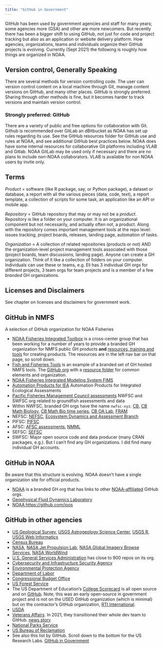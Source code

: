 ```yaml
---
title: "GitHub in Government"
---
```


GitHub has been used by government agencies and staff for many years; some agencies more (GSA) and other are more newcomers. But recently there has been a bigger shift to using GitHub, not just for code and project tracking but also as an application or website delivery platform. How agencies, organizations, teams and individuals organize their GitHub projects is evolving. Currently (Sept 2021) the following is roughly how things are organized in NOAA.

## Version control, Generally Speaking

There are several methods for version controlling code. The user can version control content on a local machine through Git, manage content versions on GitHub, and many other places. GitHub is strongly preferred. Sharing through other methods is fine, but it becomes harder to track versions and maintain version control. 

### Strongly preferred: GitHub

There are a variety of public  and free options for collaboration with Git. Github is recommended over GitLab an dBitbucket as NOAA has set up rules regarding its use. See the GitHub resources folder for GitHub use and rules at NOAA, and see additional GitHub best practices below.
NOAA does have some internal resources for collaborative Git platforms including VLAB and Gitlab. NOAA GitLab may be used only if necessary and there are no plans to include non-NOAA collaborators. VLAB is available for non NOAA users by invite only.

## Terms

*Product* = software (like R package, say, or Python package), a dataset or database, a report with all the various pieces (data, code, text), a report template, a collection of scripts for some task, an application like an API or mobile app.

*Repository* = GitHub repository that may or may not be a *product*. Repository is like a folder on your computer. It is an organizational component but not necessarily, and actually often not, a product. Along with the repository comes important management tools at the repo level: issues tracking, project boards, releases, landing page, automation of tasks.

*Organization* = A collection of related repositories (products or not) AND the organization-level project management tools associated with those (project boards, team discussions, landing page). Anyone can create a GH organization. Think of it like a collection of folders on your computer. Individuals can use these or teams, e.g. Eli has 3 individual GH orgs for different projects, 3 team orgs for team projects and is a member of a few *branded* GH organizations.

## Licenses and Disclaimers

See chapter on licenses and disclaimers for government work.


## GitHub in NMFS

A selection of GitHub organization for NOAA Fisheries

* [NOAA Fisheries Integrated Toolbox](https://noaa-fisheries-integrated-toolbox.github.io/) is a cross-center group that has been working for a number of years to provide a branded GH organization for NMFS public GH products **and** [resources, training and tools](https://noaa-fisheries-integrated-toolbox.github.io/resources/) for creating products. The resources are in the left nav bar on that page, so scroll down.
* [Fish and Fisheries Tools](https://nmfs-fish-tools.github.io/) is an example of a branded set of GH hosted NMFS tools. The [GitHub org](https://github.com/nmfs-fish-tools) with a [resource folder](https://github.com/nmfs-fish-tools/Resources) for common elements and organization.
* [NOAA Fisheries Integrated Modeling System FIMS](https://noaa-fims.github.io/)
* [Automation Products for IEA](https://noaa-iea.github.io/) Automation Products for Integrated Ecological Assessments
* [Pacific Fisheries Management Council assessments](https://github.com/pfmc-assessments) NWFSC and SWFSC org related to groundfish assessments and data
* Within NWFSC, branded GH orgs have the name `nwfsc-xyz`. [CB](https://github.com/nwfsc-cb), [CB Math Biology](https://github.com/nwfsc-math-bio), [CB Math Bio time series](https://github.com/nwfsc-timeseries), [CB OA Lab](https://github.com/NWFSC-OA-lab), [FRAM](https://github.com/nwfsc-fram)
* NEFSC: [NEFSC](https://github.com/NEFSC), [Ecosystem Dynamics and Assessment Branch](https://github.com/NOAA-EDAB)
* PIFSC: [PIFSC](https://github.com/PIFSC-NMFS-NOAA)
* AFSC: [AFSC assessments](https://github.com/afsc-assessments), [NMML](https://github.com/NMML)
* SEFSC: [SEFSC](https://github.com/SEFSC)
* SWFSC: Major open source code and data producer (many CRAN packages, e.g.). But I can't find any GH organizations. I did find many individual GH accounts.

## GitHub in NOAA

Be aware that this structure is evolving. NOAA doesn't have a single organization site for official products. 

* [NOAA](https://github.com/NOAAGov) is a branded GH org that has links to other [NOAA-affiliated](https://github.com/NOAAGov/NOAA-Affiliated-Projects) GitHub orgs. 
* [Geophysical Fluid Dynamics Laboratory](https://github.com/NOAA-GFDL)
* [NOAA https://github.com/ioos](https://github.com/ioos)


## GitHub in other agencies

* [US Geological Survey](https://github.com/usgs), [USGS Astrogeology Science Center](https://github.com/USGS-Astrogeology), [USGS R](https://github.com/USGS-R), [USGS Web Informatics](https://github.com/usgs-wim)
* [Census Bureau](https://github.com/uscensusbureau)
* [NASA](https://github.com/nasa), [NASA Jet Propulsion Lab](https://github.com/nasa-jpl), [NASA Global Imagery Browse Services](https://github.com/nasa-gibs), [NASA WorldWind](https://github.com/NASAWorldWind)
* [U.S. General Services Administration](https://github.com/GSA) has close to 900 repos on its org.
* [Cybersecurity and Infrastructure Security Agency](https://github.com/cisagov)
* [Environmental Protection Agency](https://github.com/USEPA)
* [Department of Labor](https://github.com/USDepartmentofLabor)
* [Congressional Budget Office](https://github.com/US-CBO)
* [US Forest Service](https://github.com/USDAForestService)
* The US Department of Education's [College Scorecard](https://collegescorecard.ed.gov) is all open source and on [GitHub](https://github.com/RTICWDT/college-scorecard). Note, this was an early open-source in government project and is not on the USED GitHub organization (which is minimal) but on the contractor's GitHub organization, [RTI International](https://www.rti.org/).
* [USDA](https://github.com/usda)
* [Veterans Affairs](https://github.com/department-of-veterans-affairs). In 2021, they transitioned their whole dev team to GitHub. [news story](https://github.com/customer-stories/va)
* [National Parks Service](https://github.com/nationalparkservice)
* [US Bureau of Reclamation](https://github.com/usbr)
* See also this list by GitHub. Scroll down to the bottom for the US Research Labs. [GitHub in Government](https://government.github.com/community/)
